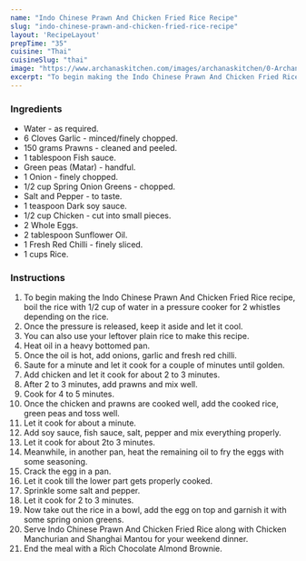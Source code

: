 ---
name: "Indo Chinese Prawn And Chicken Fried Rice Recipe"
slug: "indo-chinese-prawn-and-chicken-fried-rice-recipe"
layout: 'RecipeLayout'
prepTime: "35"
cuisine: "Thai"
cuisineSlug: "thai"
image: "https://www.archanaskitchen.com/images/archanaskitchen/0-Archanas-Kitchen-Recipes/2018/Prawn_Fried_Rice_Recipe_-_Chinese_Fried_Rice_With_Prawns-1.jpg"
excerpt: "To begin making the Indo Chinese Prawn And Chicken Fried Rice recipe, boil the rice with 12 cup of water in a pressure cooker for 2 whistles depending on the rice"
---

### Ingredients

- Water - as required.
- 6 Cloves Garlic - minced/finely chopped.
- 150 grams Prawns - cleaned and peeled.
- 1 tablespoon Fish sauce.
- Green peas (Matar) - handful.
- 1 Onion - finely chopped.
- 1/2 cup Spring Onion Greens - chopped.
- Salt and Pepper - to taste.
- 1 teaspoon Dark soy sauce.
- 1/2 cup Chicken - cut into small pieces.
- 2 Whole Eggs.
- 2 tablespoon Sunflower Oil.
- 1 Fresh Red Chilli - finely sliced.
- 1 cups Rice.

### Instructions

1. To begin making the Indo Chinese Prawn And Chicken Fried Rice recipe, boil the rice with 1/2 cup of water in a pressure cooker for 2 whistles depending on the rice.
1. Once the pressure is released, keep it aside and let it cool.
1. You can also use your leftover plain rice to make this recipe.
1. Heat oil in a heavy bottomed pan.
1. Once the oil is hot, add onions, garlic and fresh red chilli.
1. Saute for a minute and let it cook for a couple of minutes until golden.
1. Add chicken and let it cook for about 2 to 3 minutes.
1. After 2 to 3 minutes, add prawns and mix well.
1. Cook for 4 to 5 minutes.
1. Once the chicken and prawns are cooked well, add the cooked rice, green peas and toss well.
1. Let it cook for about a minute.
1. Add soy sauce, fish sauce, salt, pepper and mix everything properly.
1. Let it cook for about 2to 3 minutes.
1. Meanwhile, in another pan, heat the remaining oil to fry the eggs with some seasoning.
1. Crack the egg in a pan.
1. Let it cook till the lower part gets properly cooked.
1. Sprinkle some salt and pepper.
1. Let it cook for 2 to 3 minutes.
1. Now take out the rice in a bowl, add the egg on top and garnish it with some spring onion greens.
1. Serve Indo Chinese Prawn And Chicken Fried Rice along with Chicken Manchurian and Shanghai Mantou for your weekend dinner.
1. End the meal with a Rich Chocolate Almond Brownie.
